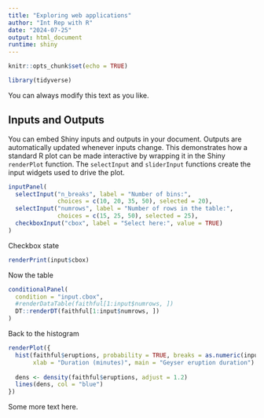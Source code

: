 ```yaml
---
title: "Exploring web applications"
author: "Int Rep with R"
date: "2024-07-25"
output: html_document
runtime: shiny
---
```


```r
knitr::opts_chunk$set(echo = TRUE)

library(tidyverse)
```

You can always modify this text as you like.

## Inputs and Outputs

You can embed Shiny inputs and outputs in your document. Outputs are automatically updated whenever inputs change.  This demonstrates how a standard R plot can be made interactive by wrapping it in the Shiny `renderPlot` function. The `selectInput` and `sliderInput` functions create the input widgets used to drive the plot.

```r
inputPanel(
  selectInput("n_breaks", label = "Number of bins:",
              choices = c(10, 20, 35, 50), selected = 20),
  selectInput("numrows", label = "Number of rows in the table:",
              choices = c(15, 25, 50), selected = 25),
  checkboxInput("cbox", label = "Select here:", value = TRUE)
)
```

Checkbox state

```r
renderPrint(input$cbox)
```

Now the table

```r
conditionalPanel(
  condition = "input.cbox",
  #renderDataTable(faithful[1:input$numrows, ])
  DT::renderDT(faithful[1:input$numrows, ])
)
```

Back to the histogram

```r
renderPlot({
  hist(faithful$eruptions, probability = TRUE, breaks = as.numeric(input$n_breaks),
       xlab = "Duration (minutes)", main = "Geyser eruption duration")
  
  dens <- density(faithful$eruptions, adjust = 1.2)
  lines(dens, col = "blue")
})
```

Some more text here.
